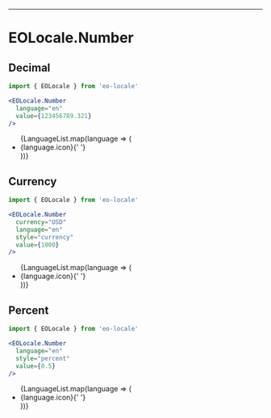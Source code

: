 

---

# EOLocale.Number

## Decimal

```jsx
import { EOLocale } from 'eo-locale'

<EOLocale.Number
  language="en"
  value={123456789.321}
/>
```

<Playground>
  <ul>
    {LanguageList.map(language => (
      <li key={language.id} lang={language.id}>
        {language.icon}{' '}
        <EOLocale.Number
          language={language.id}
          value={123456789.321}
        />
      </li>
    ))}
  </ul>
</Playground>

## Currency

```jsx
import { EOLocale } from 'eo-locale'

<EOLocale.Number
  currency="USD"
  language="en"
  style="currency"
  value={1000}
/>
```


<Playground>
  <ul>
    {LanguageList.map(language => (
      <li key={language.id} lang={language.id}>
        {language.icon}{' '}
        <EOLocale.Number
          currency="USD"
          language={language.id}
          style="currency"
          value={1000}
        />
      </li>
    ))}
  </ul>
</Playground>

## Percent

```jsx
import { EOLocale } from 'eo-locale'

<EOLocale.Number
  language="en"
  style="percent"
  value={0.5}
/>
```

<Playground>
  <ul>
    {LanguageList.map(language => (
      <li key={language.id} lang={language.id}>
        {language.icon}{' '}
        <EOLocale.Number
          language={language.id}
          style="percent"
          value={0.5}
        />
      </li>
    ))}
  </ul>
</Playground>
